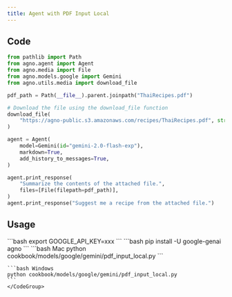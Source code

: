 ```yaml
---
title: Agent with PDF Input Local
---
```


## Code

```python cookbook/models/google/gemini/pdf_input_local.py
from pathlib import Path
from agno.agent import Agent
from agno.media import File
from agno.models.google import Gemini
from agno.utils.media import download_file

pdf_path = Path(__file__).parent.joinpath("ThaiRecipes.pdf")

# Download the file using the download_file function
download_file(
    "https://agno-public.s3.amazonaws.com/recipes/ThaiRecipes.pdf", str(pdf_path)
)

agent = Agent(
    model=Gemini(id="gemini-2.0-flash-exp"),
    markdown=True,
    add_history_to_messages=True,
)

agent.print_response(
    "Summarize the contents of the attached file.",
    files=[File(filepath=pdf_path)],
)
agent.print_response("Suggest me a recipe from the attached file.")
```

## Usage

<Steps>
  <Snippet file="create-venv-step.mdx" />

  <Step title="Set your API key">
    ```bash
    export GOOGLE_API_KEY=xxx
    ```
  </Step>

  <Step title="Install libraries">
    ```bash
    pip install -U google-genai agno
    ```
  </Step>

  <Step title="Run Agent">
    <CodeGroup>
    ```bash Mac
    python cookbook/models/google/gemini/pdf_input_local.py
    ```

    ```bash Windows
    python cookbook/models/google/gemini/pdf_input_local.py
    ```
    </CodeGroup>
  </Step>
</Steps> 